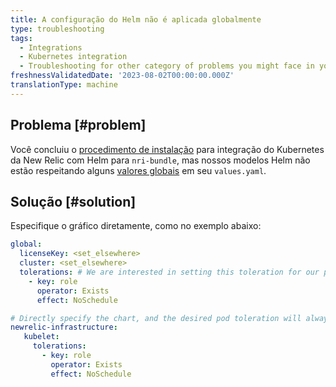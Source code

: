 ```yaml
---
title: A configuração do Helm não é aplicada globalmente
type: troubleshooting
tags:
  - Integrations
  - Kubernetes integration
  - Troubleshooting for other category of problems you might face in your New Relic Kubernetes integration.
freshnessValidatedDate: '2023-08-02T00:00:00.000Z'
translationType: machine
---
```


## Problema [#problem]

Você concluiu o [procedimento de instalação](/install/kubernetes/) para integração do Kubernetes da New Relic com Helm para `nri-bundle`, mas nossos modelos Helm não estão respeitando alguns [valores globais](https://github.com/newrelic/helm-charts/tree/master/charts/nri-bundle#values) em seu `values.yaml`.

## Solução [#solution]

Especifique o gráfico diretamente, como no exemplo abaixo:

```yml
global: 
  licenseKey: <set_elsewhere>
  cluster: <set_elsewhere>
  tolerations: # We are interested in setting this toleration for our pods, but the global value is not respected for some reason 
    - key: role
      operator: Exists
      effect: NoSchedule

# Directly specify the chart, and the desired pod toleration will always be respected
newrelic-infrastructure: 
   kubelet: 
     tolerations: 
       - key: role
         operator: Exists
         effect: NoSchedule 
```
